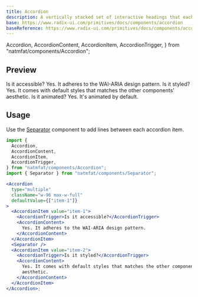 ```yaml
---
title: Accordion
description: A vertically stacked set of interactive headings that each reveal a section of content.
base: https://www.radix-ui.com/primitives/docs/components/accordion
baseReference: https://www.radix-ui.com/primitives/docs/components/accordion#api-reference
---
```


  Accordion,
  AccordionContent,
  AccordionItem,
  AccordionTrigger,
} from "natmfat/components/Accordion";

## Preview

<Preview>
  <Accordion
    type="multiple"
    className="w-96 max-w-full"
    defaultValue={["item-1"]}
  >
    <AccordionItem value="item-1">
      <AccordionTrigger>Is it accessible?</AccordionTrigger>
      <AccordionContent>
        Yes. It adheres to the WAI-ARIA design pattern.
      </AccordionContent>
    </AccordionItem>
    <Separator />
    <AccordionItem value="item-2">
      <AccordionTrigger>Is it styled?</AccordionTrigger>
      <AccordionContent>
        Yes. It comes with default styles that matches the other components'
        aesthetic.
      </AccordionContent>
    </AccordionItem>
    <Separator />
    <AccordionItem value="item-3">
      <AccordionTrigger>Is it animated?</AccordionTrigger>
      <AccordionContent>Yes. It's animated by default.</AccordionContent>
    </AccordionItem>
  </Accordion>
</Preview>

## Usage

Use the [Separator](/docs/components/separator) component to add lines between each accordion item.

```jsx
import {
  Accordion,
  AccordionContent,
  AccordionItem,
  AccordionTrigger,
} from "natmfat/components/Accordion";
import { Separator } from "natmfat/components/Separator";

<Accordion
  type="multiple"
  className="w-96 max-w-full"
  defaultValue={["item-1"]}
>
  <AccordionItem value="item-1">
    <AccordionTrigger>Is it accessible?</AccordionTrigger>
    <AccordionContent>
      Yes. It adheres to the WAI-ARIA design pattern.
    </AccordionContent>
  </AccordionItem>
  <Separator />
  <AccordionItem value="item-2">
    <AccordionTrigger>Is it styled?</AccordionTrigger>
    <AccordionContent>
      Yes. It comes with default styles that matches the other components'
      aesthetic.
    </AccordionContent>
  </AccordionItem>
</Accordion>;
```
